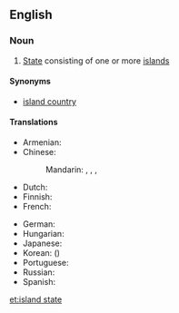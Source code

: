 ==English==
{{wikipedia}}

===Noun===
{{en-noun|head=[[island]] [[state]]}}

# [[State]] consisting of one or more [[island]]s

====Synonyms====
* [[island country]]

====Translations====
{{trans-top|state consisting of one or more islands}}
* Armenian: {{t-|hy|կղզի-պետություն|tr=kłzi-petutʿyun|sc=Armn}}
* Chinese:
*: Mandarin: {{t|cmn|島嶼國家|sc=Hani}}, {{t|cmn|岛屿国家|tr=dǎoyǔ guójiā|sc=Hani}}, {{t|cmn|島國|sc=Hani}}, {{t|cmn|岛国|tr=dǎoguó|sc=Hani}}
* Dutch: {{t-|nl|eilandstaat|m}}
* Finnish: {{t+|fi|saarivaltio}}
* French: {{t-|fr|état insulaire|m}}
{{trans-mid}}
* German: {{t+|de|Inselstaat|m}}
* Hungarian: {{t-|hu|szigetország}}
* Japanese: {{t+|ja|島国|tr=しまぐに, shimaguni|sc=Jpan}}
* Korean: {{t-|ko|도국|tr=doguk|sc=Kore}} ({{t+|ko|島國|sc=Kore}})
* Portuguese: {{t-|pt|estado insular|m}}
* Russian: {{t-|ru|островное государство|n|tr=ostrovnóje gosudárstvo|sc=Cyrl}}
* Spanish: {{t-|es|estado insular|m}}
{{trans-bottom}}

[[et:island state]]